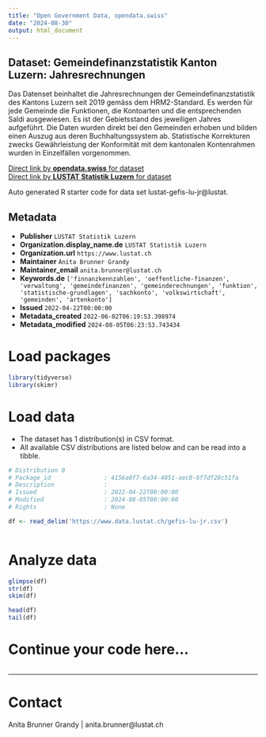 ```yaml
---
title: "Open Government Data, opendata.swiss"
date: "2024-08-30"
output: html_document
---
```


## Dataset: Gemeindefinanzstatistik Kanton Luzern: Jahresrechnungen

Das Datenset beinhaltet die Jahresrechnungen der  Gemeindefinanzstatistik des Kantons Luzern seit 2019 gemäss dem HRM2-Standard. Es werden für jede Gemeinde die Funktionen, die Kontoarten und die entsprechenden Saldi ausgewiesen. Es ist der Gebietsstand des jeweiligen Jahres aufgeführt. Die Daten wurden direkt bei den Gemeinden erhoben und bilden einen Auszug aus deren Buchhaltungssystem ab. Statistische Korrekturen zwecks Gewährleistung der Konformität mit dem kantonalen Kontenrahmen wurden in Einzelfällen vorgenommen.

[Direct link by **opendata.swiss** for dataset](https://opendata.swiss/de/dataset/gemeindefinanzstatistik-kanton-luzern-jr)<br>
[Direct link by **LUSTAT Statistik Luzern** for dataset](https://www.lustat.ch/daten?stichwort=Gemeinderechnungen%20HRM2)

Auto generated R starter code for data set lustat-gefis-lu-jr@lustat.

## Metadata

- **Publisher** `LUSTAT Statistik Luzern`
- **Organization.display_name.de** `LUSTAT Statistik Luzern`
- **Organization.url** `https://www.lustat.ch`
- **Maintainer** `Anita Brunner Grandy`
- **Maintainer_email** `anita.brunner@lustat.ch`
- **Keywords.de** `['finnanzkennzahlen', 'oeffentliche-finanzen', 'verwaltung', 'gemeindefinanzen', 'gemeinderechnungen', 'funktion', 'statistische-grundlagen', 'sachkonto', 'volkswirtschaft', 'gemeinden', 'artenkonto']`
- **Issued** `2022-04-22T00:00:00`
- **Metadata_created** `2022-06-02T06:19:53.398974`
- **Metadata_modified** `2024-08-05T06:23:53.743434`


# Load packages

```r

library(tidyverse)
library(skimr)

```

# Load data

-   The dataset has 1 distribution(s) in CSV format.
-   All available CSV distributions are listed below and can be read into a tibble.

```r

# Distribution 0
# Package_id               : 4156a0f7-6a34-4051-aec8-6f7df28c51fa
# Description              : 
# Issued                   : 2022-04-22T00:00:00
# Modified                 : 2024-08-05T00:00:00
# Rights                   : None

df <- read_delim('https://www.data.lustat.ch/gefis-lu-jr.csv')



```

# Analyze data

```r

glimpse(df)
str(df)
skim(df)

head(df)
tail(df)

```

# Continue your code here...

```r

```

------------------------------------------------------------------------

# Contact

Anita Brunner Grandy | anita.brunner@lustat.ch
